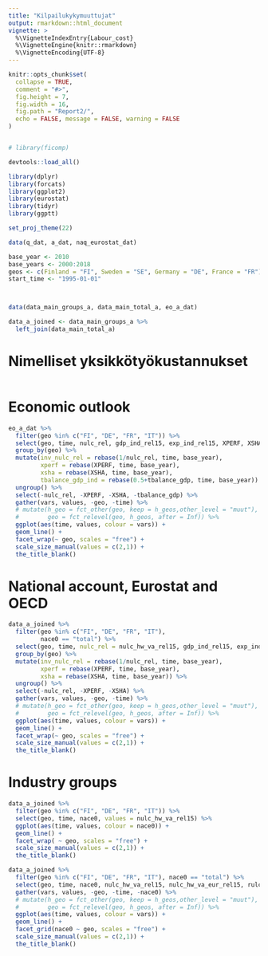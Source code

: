 ```yaml
---
title: "Kilpailukykymuuttujat"
output: rmarkdown::html_document
vignette: >
  %\VignetteIndexEntry{Labour_cost}
  %\VignetteEngine{knitr::rmarkdown}
  %\VignetteEncoding{UTF-8}
---
```


```r
knitr::opts_chunk$set(
  collapse = TRUE,
  comment = "#>", 
  fig.height = 7,
  fig.width = 16,
  fig.path = "Report2/", 
  echo = FALSE, message = FALSE, warning = FALSE
)


# library(ficomp)

devtools::load_all()

library(dplyr)
library(forcats)
library(ggplot2)
library(eurostat)
library(tidyr)
library(ggptt)

set_proj_theme(22)

data(q_dat, a_dat, naq_eurostat_dat)

base_year <- 2010
base_years <- 2000:2018
geos <- c(Finland = "FI", Sweden = "SE", Germany = "DE", France = "FR")
start_time <- "1995-01-01"



data(data_main_groups_a, data_main_total_a, eo_a_dat)

data_a_joined <- data_main_groups_a %>% 
  left_join(data_main_total_a)

```

# Nimelliset yksikkötyökustannukset

```r



```



# Economic outlook

```r

eo_a_dat %>% 
  filter(geo %in% c("FI", "DE", "FR", "IT")) %>% 
  select(geo, time, nulc_rel, gdp_ind_rel15, exp_ind_rel15, XPERF, XSHA, tbalance_gdp) %>% 
  group_by(geo) %>% 
  mutate(inv_nulc_rel = rebase(1/nulc_rel, time, base_year),
         xperf = rebase(XPERF, time, base_year),
         xsha = rebase(XSHA, time, base_year),
         tbalance_gdp_ind = rebase(0.5+tbalance_gdp, time, base_year)) %>% 
  ungroup() %>% 
  select(-nulc_rel, -XPERF, -XSHA, -tbalance_gdp) %>% 
  gather(vars, values, -geo, -time) %>% 
  # mutate(h_geo = fct_other(geo, keep = h_geos,other_level = "muut"),
  #        geo = fct_relevel(geo, h_geos, after = Inf)) %>% 
  ggplot(aes(time, values, colour = vars)) +
  geom_line() +
  facet_wrap(~ geo, scales = "free") +
  scale_size_manual(values = c(2,1)) +
  the_title_blank()

```

# National account, Eurostat and OECD

```r


data_a_joined %>% 
  filter(geo %in% c("FI", "DE", "FR", "IT"),
         nace0 == "total") %>% 
  select(geo, time, nulc_rel = nulc_hw_va_rel15, gdp_ind_rel15, exp_ind_rel15, XPERF, XSHA) %>% 
  group_by(geo) %>% 
  mutate(inv_nulc_rel = rebase(1/nulc_rel, time, base_year),
         xperf = rebase(XPERF, time, base_year),
         xsha = rebase(XSHA, time, base_year)) %>% 
  ungroup() %>% 
  select(-nulc_rel, -XPERF, -XSHA) %>% 
  gather(vars, values, -geo, -time) %>% 
  # mutate(h_geo = fct_other(geo, keep = h_geos,other_level = "muut"),
  #        geo = fct_relevel(geo, h_geos, after = Inf)) %>% 
  ggplot(aes(time, values, colour = vars)) +
  geom_line() +
  facet_wrap(~ geo, scales = "free") +
  scale_size_manual(values = c(2,1)) +
  the_title_blank()

```

# Industry groups

```r

data_a_joined %>% 
  filter(geo %in% c("FI", "DE", "FR", "IT")) %>% 
  select(geo, time, nace0, values = nulc_hw_va_rel15) %>% 
  ggplot(aes(time, values, colour = nace0)) +
  geom_line() +
  facet_wrap( ~ geo, scales = "free") +
  scale_size_manual(values = c(2,1)) +
  the_title_blank()

```



```r

data_a_joined %>% 
  filter(geo %in% c("FI", "DE", "FR", "IT"), nace0 == "total") %>% 
  select(geo, time, nace0, nulc_hw_va_rel15, nulc_hw_va_eur_rel15, rulc_hw_va_rel15) %>% 
  gather(vars, values, -geo, -time, -nace0) %>% 
  # mutate(h_geo = fct_other(geo, keep = h_geos,other_level = "muut"),
  #        geo = fct_relevel(geo, h_geos, after = Inf)) %>% 
  ggplot(aes(time, values, colour = vars)) +
  geom_line() +
  facet_grid(nace0 ~ geo, scales = "free") +
  scale_size_manual(values = c(2,1)) +
  the_title_blank()

```
